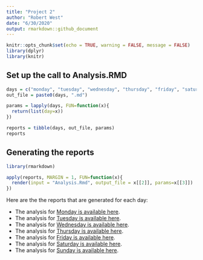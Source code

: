 ```yaml
---
title: "Project 2"
author: "Robert West"
date: "6/30/2020"
output: rmarkdown::github_document
---
```


```r
knitr::opts_chunk$set(echo = TRUE, warning = FALSE, message = FALSE)
library(dplyr)
library(knitr)
```


## Set up the call to Analysis.RMD
```r
days = c("monday", "tuesday", "wednesday", "thursday", "friday", "saturday", "sunday")
out_file = paste0(days, ".md")

params = lapply(days, FUN=function(x){
  return(list(day=x))
})

reports = tibble(days, out_file, params)
reports
```


## Generating the reports
```r
library(rmarkdown)

apply(reports, MARGIN = 1, FUN=function(x){
  render(input = "Analysis.Rmd", output_file = x[[2]], params=x[[3]])
})
```


Here are the the reports that are generated for each day:   

* The analysis for [Monday is available here](Monday.md).    
* The analysis for [Tuesday is available here](tuesday.md).    
* The analysis for [Wednesday is available here](wednesday.md).    
* The analysis for [Thursday is available here](thursday.md).    
* The analysis for [Friday is available here](friday.md).    
* The analysis for [Saturday is available here](saturday.md).    
* The analysis for [Sunday is available here](sunday.md).    







